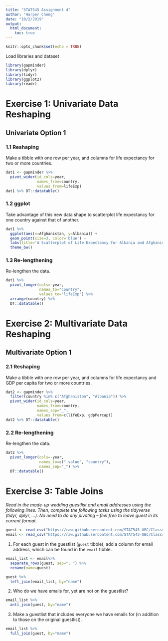 ```yaml
---
title: "STAT545 Assignment 4"
author: "Harper Cheng"
date: "10/2/2019"
output: 
  html_document:
    toc: true
---
```


```r
knitr::opts_chunk$set(echo = TRUE)
```

Load libraries and dataset
```r
library(gapminder)
library(dplyr)
library(tidyr)
library(ggplot2)
library(readr)
```


# Exercise 1: Univariate Data Reshaping

## Univariate Option 1

### 1.1 Reshaping
Make a tibble with one row per year, and columns for life expectancy for two or more countries.
```r
dat1 <- gapminder %>% 
  pivot_wider(id_cols=year, 
              names_from=country,
              values_from=lifeExp)
dat1 %>% DT::datatable()
```

### 1.2 ggplot
Take advantage of this new data shape to scatterplot life expectancy for one country against that of another.
```r
dat1 %>%
  ggplot(aes(x=Afghanistan, y=Albania)) +
  geom_point(size=3, color='blue') +
  labs(title='A Scatterplot of Life Expectancy for Albania and Afghanistan') +
  theme_bw()
```

### 1.3 Re-lengthening 
Re-lengthen the data.
```r
dat1 %>% 
  pivot_longer(cols=-year,
               names_to="country",
               values_to="lifeExp") %>% 
  arrange(country) %>% 
  DT::datatable()
```


# Exercise 2: Multivariate Data Reshaping

## Multivariate Option 1

### 2.1 Reshaping 
Make a tibble with one row per year, and columns for life expectancy and GDP per capita for two or more countries.
```r
dat2 <- gapminder %>% 
  filter(country %in% c("Afghanistan", "Albania")) %>% 
  pivot_wider(id_cols=year,
              names_from=country,
              names_sep="_",
              values_from=c(lifeExp, gdpPercap))
dat2 %>% DT::datatable()
```

### 2.2 Re-lengthening 
Re-lengthen the data.
```r
dat2 %>% 
  pivot_longer(cols=-year,
               names_to=c(".value", "country"),
               names_sep="_") %>% 
  DT::datatable()
```


# Exercise 3: Table Joins

*Read in the made-up wedding guestlist and email addresses using the following lines. Then, complete the following tasks using the tidyverse (tidyr, dplyr, …). No need to do any pivoting – feel free to leave guest in its current format.*
```r
guest <- read_csv("https://raw.githubusercontent.com/STAT545-UBC/Classroom/master/data/wedding/attend.csv")
email <- read_csv("https://raw.githubusercontent.com/STAT545-UBC/Classroom/master/data/wedding/emails.csv")
```

1. For each guest in the guestlist (`guest` tibble), add a column for email address, which can be found in the `email` tibble.
```r
email_list <- email%>% 
  separate_rows(guest, sep=", ") %>% 
  rename(name=guest)

guest %>% 
  left_join(email_list, by="name")
```

2. Who do we have emails for, yet are not on the guestlist?
```r
email_list %>% 
  anti_join(guest, by="name")
```

3. Make a guestlist that includes everyone we have emails for (in addition to those on the original guestlist).
```r
email_list %>% 
  full_join(guest, by="name")
```



